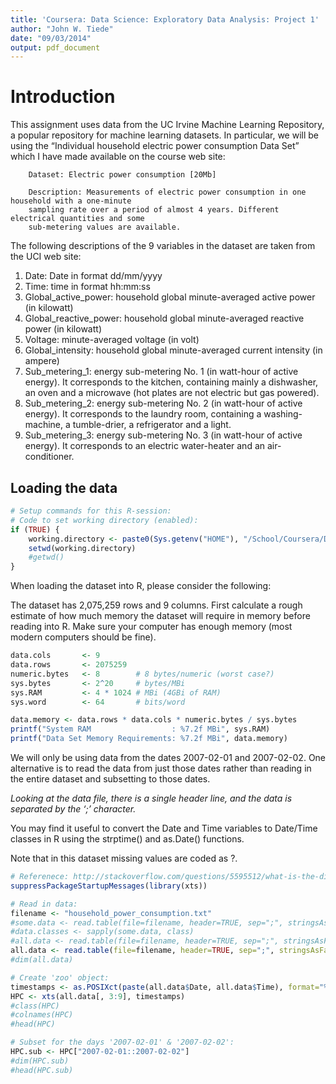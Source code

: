 ```yaml
---
title: 'Coursera: Data Science: Exploratory Data Analysis: Project 1'
author: "John W. Tiede"
date: "09/03/2014"
output: pdf_document
---
```


# Introduction

This assignment uses data from the UC Irvine Machine Learning Repository, a popular repository for machine learning datasets. In particular, we will be using the “Individual household electric power consumption Data Set” which I have made available on the course web site:

```
    Dataset: Electric power consumption [20Mb]

    Description: Measurements of electric power consumption in one household with a one-minute 
    sampling rate over a period of almost 4 years. Different electrical quantities and some 
    sub-metering values are available.
```

The following descriptions of the 9 variables in the dataset are taken from the UCI web site:

1. Date: Date in format dd/mm/yyyy
2. Time: time in format hh:mm:ss
3. Global_active_power: household global minute-averaged active power (in kilowatt)
4. Global_reactive_power: household global minute-averaged reactive power (in kilowatt)
5. Voltage: minute-averaged voltage (in volt)
6. Global_intensity: household global minute-averaged current intensity (in ampere)
7. Sub_metering_1: energy sub-metering No. 1 (in watt-hour of active energy). It corresponds to the kitchen, containing mainly a dishwasher, an oven and a microwave (hot plates are not electric but gas powered).
8. Sub_metering_2: energy sub-metering No. 2 (in watt-hour of active energy). It corresponds to the laundry room, containing a washing-machine, a tumble-drier, a refrigerator and a light.
9. Sub_metering_3: energy sub-metering No. 3 (in watt-hour of active energy). It corresponds to an electric water-heater and an air-conditioner.

## Loading the data

```r
# Setup commands for this R-session:
# Code to set working directory (enabled):
if (TRUE) {
    working.directory <- paste0(Sys.getenv("HOME"), "/School/Coursera/DataScience_JohnsHopkins/04_ExploratoryDataAnalysis/Project")
    setwd(working.directory)
    #getwd()
}
```

When loading the dataset into R, please consider the following:

The dataset has 2,075,259 rows and 9 columns. First calculate a rough estimate of how much memory the dataset will require in memory before reading into R. Make sure your computer has enough memory (most modern computers should be fine).

```r
data.cols       <- 9
data.rows       <- 2075259
numeric.bytes   <- 8        # 8 bytes/numeric (worst case?)
sys.bytes       <- 2^20     # bytes/MBi
sys.RAM         <- 4 * 1024 # MBi (4GBi of RAM)
sys.word        <- 64       # bits/word

data.memory <- data.rows * data.cols * numeric.bytes / sys.bytes
printf("System RAM                  : %7.2f MBi", sys.RAM)
printf("Data Set Memory Requirements: %7.2f MBi", data.memory)
```

We will only be using data from the dates 2007-02-01 and 2007-02-02. One alternative is to read the data from just those dates rather than reading in the entire dataset and subsetting to those dates.

*Looking at the data file, there is a single header line, and the data is separated by the ';' character.*

You may find it useful to convert the Date and Time variables to Date/Time classes in R using the strptime() and as.Date() functions.

Note that in this dataset missing values are coded as ?.

```r
# Referenece: http://stackoverflow.com/questions/5595512/what-is-the-difference-between-require-and-library
suppressPackageStartupMessages(library(xts))

# Read in data:
filename <- "household_power_consumption.txt"
#some.data <- read.table(file=filename, header=TRUE, sep=";", stringsAsFactor=FALSE, na.strings="?", nrows=10)
#data.classes <- sapply(some.data, class)
#all.data <- read.table(file=filename, header=TRUE, sep=";", stringsAsFactor=FALSE, na.strings="?", colClasses=data.classes)
all.data <- read.table(file=filename, header=TRUE, sep=";", stringsAsFactor=FALSE, na.strings="?")
#dim(all.data)

# Create 'zoo' object:
timestamps <- as.POSIXct(paste(all.data$Date, all.data$Time), format="%d/%m/%Y %H:%M:%OS")
HPC <- xts(all.data[, 3:9], timestamps)
#class(HPC)
#colnames(HPC)
#head(HPC)

# Subset for the days '2007-02-01' & '2007-02-02':
HPC.sub <- HPC["2007-02-01::2007-02-02"]
#dim(HPC.sub)
#head(HPC.sub)
```

